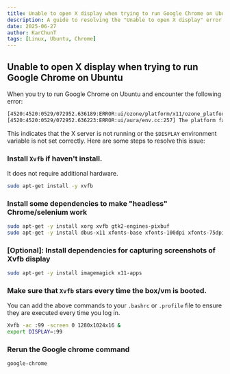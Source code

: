 ```yaml
---
title: Unable to open X display when trying to run Google Chrome on Ubuntu
description: A guide to resolving the "Unable to open X display" error when launching Google Chrome
date: 2025-06-27
author: KarChunT
tags: [Linux, Ubuntu, Chrome]
---
```


## Unable to open X display when trying to run Google Chrome on Ubuntu

When you try to run Google Chrome on Ubuntu and encounter the following error:

```bash
[4520:4520:0529/072952.636189:ERROR:ui/ozone/platform/x11/ozone_platform_x11.cc:248] Missing X server or $DISPLAY
[4520:4520:0529/072952.636223:ERROR:ui/aura/env.cc:257] The platform failed to initialize.  Exiting.
```

This indicates that the X server is not running or the `$DISPLAY` environment variable is not set correctly. Here are some steps to resolve this issue:

<Steps>

### Install `Xvfb` if haven't install.

It does not require additional hardware.
```bash
sudo apt-get install -y xvfb
```

### Install some dependencies to make "**headless**" Chrome/selenium work

```bash
sudo apt-get -y install xorg xvfb gtk2-engines-pixbuf
sudo apt-get -y install dbus-x11 xfonts-base xfonts-100dpi xfonts-75dpi xfonts-cyrillic xfonts-scalable
```

### [Optional]: Install dependencies for capturing screenshots of Xvfb display

```bash
sudo apt-get -y install imagemagick x11-apps
```

### Make sure that `Xvfb` stars every time the box/vm is booted.

You can add the above commands to your `.bashrc` or `.profile` file to ensure they are executed every time you log in.

```bash
Xvfb -ac :99 -screen 0 1280x1024x16 &
export DISPLAY=:99
```

### Rerun the Google chrome command

```bash
google-chrome
```
</Steps>
<Comments />
